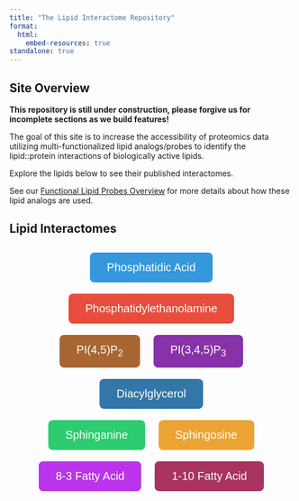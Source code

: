 ```yaml
---
title: "The Lipid Interactome Repository"
format: 
  html:
    embed-resources: true
standalone: true
---
```


## Site Overview

**This repository is still under construction, please forgive us for incomplete sections as we build features!**

The goal of this site is to increase the accessibility of proteomics data utilizing multi-functionalized lipid analogs/probes to identify the lipid::protein interactions of biologically active lipids. 

Explore the lipids below to see their published interactomes.

See our [Functional Lipid Probes Overview](/Background/MultifunctionalLipidProbesOverview.qmd) for more details about how these lipid analogs are used.

## Lipid Interactomes

```{=html}
<div style="text-align: center; margin: 20px;">
    <a href="LipidProbe/PhosphatidicAcid.qmd" style="text-decoration: none;">
        <button style="background-color: #3498db; color: white; font-size: 20px; padding: 15px 30px; border: none; border-radius: 8px; margin: 10px; cursor: pointer;">
            Phosphatidic Acid
        </button>
    </a>
    <a href="LipidProbe/Phosphatidylethanolamine.qmd" style="text-decoration: none;">
        <button style="background-color: #e74c3c; color: white; font-size: 20px; padding: 15px 30px; border: none; border-radius: 8px; margin: 10px; cursor: pointer;">
            Phosphatidylethanolamine
        </button>
    </a>

    <br>

    <a href="LipidProbe/PhosphatidylinositolBisphosphate.qmd" style="text-decoration: none;">
        <button style="background-color: #a86532; color: white; font-size: 20px; padding: 15px 30px; border: none; border-radius: 8px; margin: 10px; cursor: pointer;">
            PI(4,5)P<sub>2</sub>
        </button>
    </a>

    <a href="LipidProbe/PhosphatidylinositolTrisphosphate.qmd" style="text-decoration: none;">
        <button style="background-color: #8732a8; color: white; font-size: 20px; padding: 15px 30px; border: none; border-radius: 8px; margin: 10px; cursor: pointer;">
            PI(3,4,5)P<sub>3</sub>
        </button>
    </a>

    <br>
    <a href="LipidProbe/Diacylglycerol.qmd" style="text-decoration: none;">
        <button style="background-color: #3277a8; color: white; font-size: 20px; padding: 15px 30px; border: none; border-radius: 8px; margin: 10px; cursor: pointer;">
            Diacylglycerol
        </button>
    </a>

    <br>
    <a href="LipidProbe/Sphinganine.qmd" style="text-decoration: none;">
        <button style="background-color: #2ecc71; color: white; font-size: 20px; padding: 15px 30px; border: none; border-radius: 8px; margin: 10px; cursor: pointer;">
            Sphinganine
        </button>
    </a>
    <a href="LipidProbe/Sphingosine.qmd" style="text-decoration: none;">
        <button style="background-color: #eba434; color: white; font-size: 20px; padding: 15px 30px; border: none; border-radius: 8px; margin: 10px; cursor: pointer;">
            Sphingosine
        </button>
    </a>

    <br>
	<a href="LipidProbe/8-3_FattyAcid.qmd" style="text-decoration: none;">
        <button style="background-color: #ba34eb; color: white; font-size: 20px; padding: 15px 30px; border: none; border-radius: 8px; margin: 10px; cursor: pointer;">
            8-3 Fatty Acid
        </button>
    </a>

    <a href="LipidProbe/1-10_FattyAcid.qmd" style="text-decoration: none;">
        <button style="background-color: #a83260; color: white; font-size: 20px; padding: 15px 30px; border: none; border-radius: 8px; margin: 10px; cursor: pointer;">
            1-10 Fatty Acid
        </button>
    </a>
</div>
```